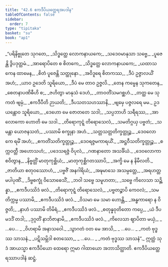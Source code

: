```yaml
---
title: "42.6 ဧကဒီပိယတ္ထေရအပဒါန"
tableOfContents: false
sidebar:
  order: 7
type: "tipitaka"
basket: "su"
book: "ap1"
---
```



<DynamicBreadcrumb />

<Division number="124" book="ap1">

<Paragraph number="5383" type="verses" book="ap1">
_“ပရိနိဗ္ဗုတေ သုဂတေ,_  
_သိဒ္ဓတ္ထေ လောကနာယကေ;_  
_သဒေဝမာနုသာ သဗ္ဗေ,_  
_ပူဇေန္တိ ဒွိပဒုတ္တမံ._  

</Paragraph>

</Division>
<Division number="125" book="ap1">

<Paragraph number="5384" type="verses" book="ap1">
_အာရောပိတေ စ စိတကေ,_  
_သိဒ္ဓတ္ထေ လောကနာယကေ;_  
_ယထာသကေန ထာမေန,_  
_စိတံ ပူဇေန္တိ သတ္ထုနော._  

</Paragraph>

</Division>
<Division number="126" book="ap1">

<Paragraph number="5385" type="verses" book="ap1">
_အဝိဒူရေ စိတကဿ,_  
_ဒီပံ ဥဇ္ဇာလယိံ အဟံ;_  
_ယာဝ ဥဒေတိ သူရိယော,_  
_ဒီပံ မေ တာဝ ဥဇ္ဇလိ._  

</Paragraph>

</Division>
<Division number="127" book="ap1">

<Paragraph number="5386" type="verses" book="ap1">
_တေန ကမ္မေန သုကတေန,_  
_စေတနာပဏိဓီဟိ စ;_  
_ဇဟိတွာ မာနုသံ ဒေဟံ,_  
_တာဝတိံသမဂစ္ဆဟံ._  

</Paragraph>

</Division>
<Division number="128" book="ap1">

<Paragraph number="5387" type="verses" book="ap1">
_တတ္ထ မေ သုကတံ ဗျမှံ,_  
_ဧကဒီပီတိ ဉာယတိ;_  
_ဒီပသတသဟဿာနိ,_  
_ဗျမှေ ပဇ္ဇလရေ မမ._  

</Paragraph>

</Division>
<Division number="129" book="ap1">

<Paragraph number="5388" type="verses" book="ap1">
ဥဒယန္တောဝ သူရိယော,_  
_ဒေဟော မေ ဇောတတေ သဒါ;_  
_သပ္ပဘာဟိ သရီရဿ,_  
_အာလောကော ဟောတိ မေ သဒါ._  

</Paragraph>

</Division>
<Division number="130" book="ap1">

<Paragraph number="5389" type="verses" book="ap1">
_တိရောကုဋ္ဋံ တိရောသေလံ,_  
_သမတိဂ္ဂယှ ပဗ္ဗတံ;_  
_သမန္တာ ယောဇနသတံ,_  
_ပဿာမိ စက္ခုနာ အဟံ._  

</Paragraph>

</Division>
<Division number="131" book="ap1">

<Paragraph number="5390" type="verses" book="ap1">
_သတ္တသတ္တတိက္ခတ္တုဉ္စ,_  
_ဒေဝလောကေ ရမိံ အဟံ;_  
_ဧကတိံသတိက္ခတ္တုဉ္စ,_  
_ဒေဝရဇ္ဇမကာရယိံ._  

</Paragraph>

</Division>
<Division number="132" book="ap1">

<Paragraph number="5391" type="verses" book="ap1">
_အဋ္ဌဝီသတိက္ခတ္တုဉ္စ,_  
_စက္ကဝတ္တီ အဟောသဟံ;_  
_ပဒေသရဇ္ဇံ ဝိပုလံ,_  
_ဂဏနာတော အသင်္ခိယံ._  

</Paragraph>

</Division>
<Division number="133" book="ap1">

<Paragraph number="5392" type="verses" book="ap1">
_ဒေဝလောကာ စဝိတွာန,_  
_နိဗ္ဗတ္တိံ မာတုကုစ္ဆိယံ;_  
_မာတုကုစ္ဆိဂတဿာပိ,_  
_အက္ခိ မေ န နိမီလတိ._  

</Paragraph>

</Division>
<Division number="134" book="ap1">

<Paragraph number="5393" type="verses" book="ap1">
_ဇာတိယာ စတုဝဿောဟံ,_  
_ပဗ္ဗဇိံ အနဂါရိယံ;_  
_အဍ္ဎမာသေ အသမ္ပတ္တေ,_  
_အရဟတ္တမပါပုဏိံ._  

</Paragraph>

</Division>
<Division number="135" book="ap1">

<Paragraph number="5394" type="verses" book="ap1">
_ဒိဗ္ဗစက္ခုံ ဝိသောဓေသိံ,_  
_ဘဝါ သဗ္ဗေ သမူဟတာ;_  
_သဗ္ဗေ ကိလေသာ သဉ္ဆိန္နာ,_  
_ဧကဒီပဿိဒံ ဖလံ._  

</Paragraph>

</Division>
<Division number="136" book="ap1">

<Paragraph number="5395" type="verses" book="ap1">
_တိရောကုဋ္ဋံ တိရောသေလံ,_  
_ပဗ္ဗတဉ္စာပိ ကေဝလံ;_  
_သမတိက္ကမ္မ ပဿာမိ,_  
_ဧကဒီပဿိဒံ ဖလံ._  

</Paragraph>

</Division>
<Division number="137" book="ap1">

<Paragraph number="5396" type="verses" book="ap1">
_ဝိသမာ မေ သမာ ဟောန္တိ,_  
_အန္ဓကာရော န ဝိဇ္ဇတိ;_  
_နာဟံ ပဿာမိ တိမိရံ,_  
_ဧကဒီပဿိဒံ ဖလံ._  

</Paragraph>

</Division>
<Division number="138" book="ap1">

<Paragraph number="5397" type="verses" book="ap1">
_စတုန္နဝုတိတော ကပ္ပေ,_  
_ယံ ဒီပမဒဒိံ တဒါ;_  
_ဒုဂ္ဂတိံ နာဘိဇာနာမိ,_  
_ဧကဒီပဿိဒံ ဖလံ._  

</Paragraph>

</Division>
<Division number="139" book="ap1">

<Paragraph number="5398" type="verses" book="ap1">
_ကိလေသာ ဈာပိတာ မယှံ,_  
_ …ပေ… _  
_ဝိဟရာမိ အနာသဝေါ._  

</Paragraph>

</Division>
<Division number="140" book="ap1">

<Paragraph number="5399" type="verses" book="ap1">
_သွာဂတံ ဝတ မေ အာသိ,_  
_ …ပေ… _  
_ကတံ ဗုဒ္ဓဿ သာသနံ._  

</Paragraph>

</Division>
<Division number="141" book="ap1">

<Paragraph number="5400" type="verses" book="ap1">
_ပဋိသမ္ဘိဒါ စတဿော,_  
_ …ပေ… _  
_ကတံ ဗုဒ္ဓဿ သာသနံ”._  

</Paragraph>

<Paragraph number="5401" book="ap1">
ဣတ္ထံ သုဒံ အာယသ္မာ ဧကဒီပိယော ထေရော ဣမာ ဂါထာယော အဘာသိတ္ထာတိ.

</Paragraph>
</Division>

<Paragraph number="5402" type="center" book="ap1">
ဧကဒီပိယတ္ထေရဿာပဒါနံ ဆဋ္ဌံ.
</Paragraph>